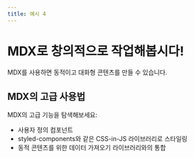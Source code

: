 ```yaml
---
title: 예시 4
---
```


# MDX로 창의적으로 작업해봅시다!

MDX를 사용하면 동적이고 대화형 콘텐츠를 만들 수 있습니다.

## MDX의 고급 사용법

MDX의 고급 기능을 탐색해보세요:

- 사용자 정의 컴포넌트
- styled-components와 같은 CSS-in-JS 라이브러리로 스타일링
- 동적 콘텐츠를 위한 데이터 가져오기 라이브러리와의 통합
